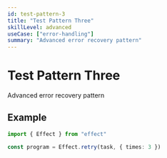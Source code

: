 ```yaml
---
id: test-pattern-3
title: "Test Pattern Three"
skillLevel: advanced
useCase: ["error-handling"]
summary: "Advanced error recovery pattern"
---
```


# Test Pattern Three

Advanced error recovery pattern

## Example

```typescript
import { Effect } from "effect"

const program = Effect.retry(task, { times: 3 })
```